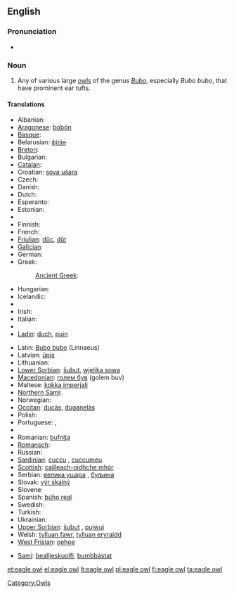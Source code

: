 {{wikipedia}}
==English==

===Pronunciation===
* {{IPA|/ˈiːɡəlˈɑʊl/}}

===Noun===
{{en-noun|sg=[[eagle]] [[owl]]}}

# Any of various large [[owl]]s of the genus ''[[Bubo]]'', especially ''Bubo bubo'', that have prominent ear tufts.

====Translations====
{{trans-top|large owl of genus Bubo}}
* Albanian: {{t-|sq|bufi|xs=Albanian}}
* [[Aragonese]]: [[bobón]] {{m}}
* [[Basque]]: {{t|eu|hontz handi|xs=Basque}}
* Belarusian: [[філін]]
* [[Breton]]: {{t|br|toud meur|xs=Breton}}
* Bulgarian: {{t+|bg|бухал|m|tr=buhal}}
* [[Catalan]]: {{t-|ca|duc|m}}
* Croatian: [[sova ušara]]
* Czech: {{t+|cs|výr|m}}
* Danish: {{t|da|stor hornugle|c}}
* Dutch: {{t|nl|ehoe|m}}
* Esperanto: {{t-|eo|gufo|xs=Esperanto}}
* Estonian: {{t+|et|kassikakk}}
* {{trreq|Faroese}}
* Finnish: {{t+|fi|huuhkaja}}
* French: {{t|fr|grand duc|m}}
* [[Friulian]]: [[dűc]], [[dűt]]
* [[Galician]]: {{t|gl|bufo real|m|xs=Galician}}
* German: {{t+|de|Uhu|m}}
* Greek: {{t+|el|μπούφος|m|tr=boúfos}}
*: [[Ancient Greek]]: {{tø|grc|βύας|m|tr=buas|xs=Ancient Greek}}
* Hungarian: {{t|hu|uhu}}
* Icelandic: {{t+|is|úfur}}
* {{trreq|Indonesian}}
* Irish: {{t-|ga|rí-ulchabhán|m|xs=Irish}}
* Italian: {{t-|it|gufo reale|m}}
* {{trreq|Japanese}}
* [[Ladin]]: [[duch]], [[puin]]
{{trans-mid}}
* Latin: [[Bubo bubo]] (Linnaeus)
* Latvian: [[ūpis]]
* Lithuanian: {{t|lt|didysis apuokas|xs=Lithuanian}}
* [[Lower Sorbian]]: [[šubut]], [[wjelika sowa]]
* [[Macedonian]]: [[голем був]] (golem buv)
* Maltese: [[kokka imperjali]]
* [[Northern Sami]]: {{tø|se|lidnu|xs=Northern Sami}}
* Norwegian: {{t|no|hubro}}
* [[Occitan]]: [[ducàs]], [[duganelàs]]
* Polish: {{t+|pl|puchacz|m}}
* Portuguese: {{t|pt|bufo-real|m}}, {{t|pt|corujão|m}}
* {{trreq|Romani}}
* Romanian: [[bufniţa]] {{f}}
* [[Romansch]]: {{t|rm|piv grond|xs=Romansch}}
* Russian: {{t+|ru|филин|m|tr=filin}}
* [[Sardinian]]: [[cuccu]] {{m}}, [[cuccumeu]] {{m}}
* [[Scottish]]: [[cailleach-oidhche mhòr]]
* Serbian: [[велика ушара]] {{f}}, [[буљина]] {{f}}
* Slovak: [[výr skalný]] {{m}}
* Slovene: {{t-|sl|velika uharica|f}}
* Spanish: [[búho real]] {{m}}
* Swedish: {{t+|sv|berguv|c}}
* Turkish: {{t+|tr|puhu}}
* Ukrainian: {{t+|uk|пугач|m|xs=Ukrainian}}
* [[Upper Sorbian]]: [[šubut]] {{m}}, [[pujwuj]] {{m}}
* Welsh: [[tylluan fawr]], [[tylluan eryraidd]]
* [[West Frisian]]: [[oehoe]]
{{trans-bottom}}

{{checktrans-top}}
<!-- Please state what "kind" of Sami these words are and insert them into the above table as being that language -->
* [[Sami]]: [[bealljeskuolfi]], [[bumbbástat]]
{{checktrans-mid}}
{{checktrans-bottom}}

[[Category:Owls]]

[[et:eagle owl]]
[[el:eagle owl]]
[[lt:eagle owl]]
[[pl:eagle owl]]
[[fi:eagle owl]]
[[ta:eagle owl]]